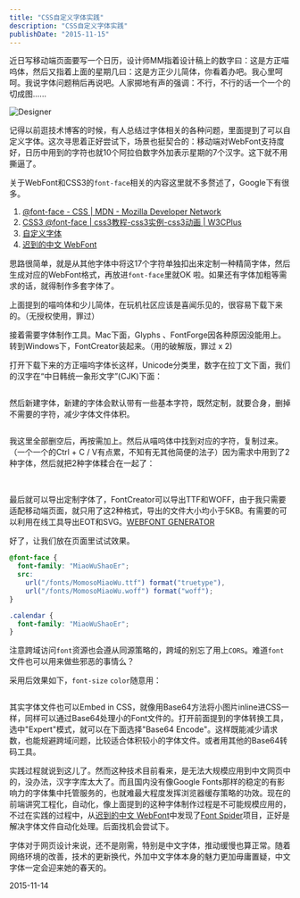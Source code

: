 ```yaml
---
title: "CSS自定义字体实践"
description: "CSS自定义字体实践"
publishDate: "2015-11-15"
---
```



近日写移动端页面要写一个日历，设计师MM指着设计稿上的数字曰：这是方正喵呜体，然后又指着上面的星期几曰：这是方正少儿简体，你看着办吧。我心里呵呵。我说字体问题稍后再说吧。人家掷地有声的强调：不行，不行的话一个一个的切成图......

<Image
  src="/images/Can-a-Web-Developer-Also-be-a-Web-Designer-1.jpg"
  width={640}
  height={360}
  alt="Designer"
/>

记得以前逛技术博客的时候，有人总结过字体相关的各种问题，里面提到了可以自定义字体。这次寻思着正好尝试下，场景也挺契合的：移动端对WebFont支持度好，日历中用到的字符也就10个阿拉伯数字外加表示星期的7个汉字。这下就不用撕逼了。

关于WebFont和CSS3的`font-face`相关的内容这里就不多赘述了，Google下有很多。

1. [@font-face - CSS | MDN - Mozilla Developer Network](https://developer.mozilla.org/en-US/docs/Web/CSS/@font-face)
2. [CSS3 @font-face | css3教程-css3实例-css3动画 | W3CPlus](http://www.w3cplus.com/content/css3-font-face)
3. [自定义字体](https://leohxj.gitbooks.io/front-end-database/content/html-and-css-advance/custom-fonts.html)
4. [迟到的中文 WebFont](http://www.w3ctech.com/topic/669)

思路很简单，就是从其他字体中将这17个字符单独扣出来定制一种精简字体，然后生成对应的WebFont格式，再放进`font-face`里就OK 啦。如果还有字体加粗等需求的话，就得制作多套字体了。

上面提到的喵呜体和少儿简体，在玩机社区应该是喜闻乐见的，很容易下载下来的。（无授权使用，罪过）

接着需要字体制作工具。Mac下面，Glyphs 、FontForge因各种原因没能用上。转到Windows下，FontCreator装起来。（用的破解版，罪过 x 2)

打开下载下来的方正喵呜字体长这样，Unicode分类里，数字在拉丁文下面，我们的汉字在“中日韩统一象形文字”(CJK)下面：

<Image src="/images/2.PNG" width={1151} height={752} alt="" />

然后新建字体，新建的字体会默认带有一些基本字符，既然定制，就要合身，删掉不需要的字符，减少字体文件体积。

<Image src="/images/3.PNG" width={1151} height={752} alt="" />

我这里全部删空后，再按需加上。然后从喵呜体中找到对应的字符，复制过来。（一个一个的Ctrl + C / V有点累，不知有无其他简便的法子）因为需求中用到了2种字体，然后就把2种字体糅合在一起了：

<Image src="/images/compare.jpg" width={5120} height={2549} alt="" />

<Image src="/images/1.PNG" width={1151} height={752} alt="" />

最后就可以导出定制字体了，FontCreator可以导出TTF和WOFF，由于我只需要适配移动端页面，就只用了这2种格式，导出的文件大小均小于5KB。有需要的可以利用在线工具导出EOT和SVG。[WEBFONT GENERATOR](http://www.fontsquirrel.com/tools/webfont-generator)

好了，让我们放在页面里试试效果。

```css
@font-face {
  font-family: "MiaoWuShaoEr";
  src:
    url("/fonts/MomosoMiaoWu.ttf") format("truetype"),
    url("/fonts/MomosoMiaoWu.woff") format("woff");
}

.calendar {
  font-family: "MiaoWuShaoEr";
}
```

注意跨域访问`font`资源也会遵从同源策略的，跨域的别忘了用上`CORS`。难道`font`文件也可以用来做些邪恶的事情么？

采用后效果如下，`font-size` `color`随意用：

<Image src="/images/demo.jpg" width={594} height={428} alt="" />

其实字体文件也可以Embed in CSS，就像用Base64方法将小图片inline进CSS一样，同样可以通过Base64处理小的Font文件的。打开前面提到的字体转换工具，选中"Expert"模式，就可以在下面选择"Base64 Encode"。这样既能减少请求数，也能规避跨域问题，比较适合体积较小的字体文件。或者用其他的Base64转码工具。

实践过程就说到这儿了。然而这种技术目前看来，是无法大规模应用到中文网页中的，没办法，汉字字库太大了。而且国内没有像Google Fonts那样的稳定的有影响力的字体集中托管服务的，也就难最大程度发挥浏览器缓存策略的功效。现在的前端讲究工程化，自动化，像上面提到的这种字体制作过程是不可能规模应用的，不过在实践的过程中，从[迟到的中文 WebFont](http://www.w3ctech.com/topic/669)中发现了[Font Spider](http://font-spider.org/)项目，正好是解决字体文件自动化处理。后面找机会尝试下。

字体对于网页设计来说，还不是刚需，特别是中文字体，推动缓慢也算正常。随着网络环境的改善，技术的更新换代，外加中文字体本身的魅力更加毋庸置疑，中文字体一定会迎来她的春天的。

2015-11-14
